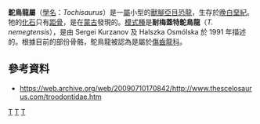 {{Automatic Taxobox
| taxon = Tochisaurus
| fossil_range = [[白堊紀|白堊紀]]晚期,{{fossilrange|69}}
| status = Fossil
| image = Tochisaurus.jpg
| image_width = 230px
| image_caption = 左腳跖骨化石
| authority = Kurzanov and Osmólska, 1991
| type_species = '''耐梅蓋特鴕鳥龍<br>''Tochisaurus nemegtensis'''''
| type_species_authority = Kurzanov and Osmólska, 1991 
}}

'''鴕鳥龍屬'''（[[學名|學名]]：''Tochisaurus''）是一[[屬|屬]]小型的[[獸腳亞目|獸腳亞目]][[恐龍|恐龍]]，生存於[[晚白堊紀|晚白堊紀]]。牠的[[化石|化石]]只有[[距骨|距骨]]，是在[[蒙古|蒙古]]發現的。[[模式種|模式種]]是'''耐梅蓋特鴕鳥龍'''（''T. nemegtensis''），是由 Sergei Kurzanov 及 Halszka Osmólska 於 1991 年描述的。根據目前的部份骨骼，鴕鳥龍被認為是屬於[[傷齒龍科|傷齒龍科]]。

==參考資料==
* https://web.archive.org/web/20090710170842/http://www.thescelosaurus.com/troodontidae.htm
{{手盜龍類|D.}}
{{Taxonbar|from=Q1526317}}

[[Category:傷齒龍科|T]]
[[Category:亞洲恐龍|T]]
[[Category:上白堊紀恐龍|T]]


{{dinosaur-stub}}